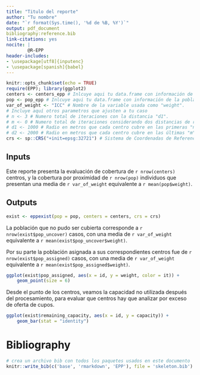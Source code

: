 ```yaml
---
title: "Titulo del reporte"
author: "Tu nombre"
date: "`r format(Sys.time(), '%d de %B, %Y')`"
output: pdf_document
bibliography:reference.bib
link-citations: yes
nocite: |
        @R-EPP
header-includes:
- \usepackage[utf8]{inputenc}
- \usepackage[spanish]{babel}
---
```


```r
knitr::opts_chunk$set(echo = TRUE)
require(EPP); library(ggplot2)
centers <- centers_epp # Inlcuye aqui tu data.frame con información de los centros de atención.
pop <- pop_epp # Inlcuye aqui tu data.frame con información de la población a cubrir.
var_of_weight <- "ICC" # Nombre de la variable usada como "weight".
# Incluye aquí otros parametros que ajusten a tu caso
# n <- 3 # Numero total de iteraciones con la distancia "d1".
# m <- 0 # Numero total de iteraciones considerando dos distancias de radio de acción de los centros.
# d1 <- 1000 # Radio en metros que cada centro cubre en las primeras "n" iteraciones.
# d2 <- 2000 # Radio en metros que cada centro cubre en las últimas "m" - "n" iteracions.
crs <- sp::CRS("+init=epsg:32721") # Sistema de Coordenadas de Referencia (CRS).
```

## Inputs

Este reporte presenta la evaluación de cobertura de `r nrow(centers)` centros, y la cobertura por proximidad de `r nrow(pop)` individuos que presentan una media de `r var_of_weight` equivalente a `r mean(pop$weight)`.

## Outputs

```r
exist <- eppexist(pop = pop, centers = centers, crs = crs)
```

La población que no pudo ser cubierta corresponde a `r nrow(exist$pop_uncover)` casos, con una media de `r var_of_weight` equivalente a `r mean(exist$pop_uncover$weight)`.

Por su parte la población asignada a sus correspondientes centros fue de `r nrow(exist$pop_assigned)` casos, con una media de
`r var_of_weight` equivalente a `r mean(exist$pop_assigned$weight)`.

```r
ggplot(exist$pop_assigned, aes(x = id, y = weight, color = it)) + 
    geom_point(size = 6)
```

Desde el punto de los centros, veamos la capacidad no utilizada después del procesamiento, para evaluar que centros hay que analizar por exceso de oferta de cupos.

```r
ggplot(exist$remaining_capacity, aes(x = id, y = capacity)) + 
    geom_bar(stat = "identity")
```

# Bibliography

```r
# crea un archivo bib con todos los paquetes usados en este documento
knitr::write_bib(c('base', 'rmarkdown', 'EPP'), file = 'skeleton.bib')
```